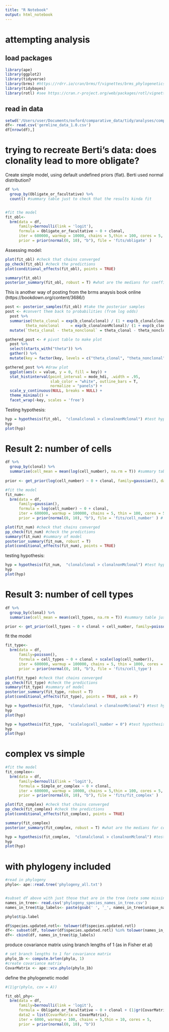 ```yaml
---
title: "R Notebook"
output: html_notebook
---
```



# attempting analysis

## load packages
```r
library(ape)
library(ggplot2)
library(tidyverse)
library(brms) #https://rdrr.io/cran/brms/f/vignettes/brms_phylogenetics.Rmd
library(tidybayes)
library(rotl) #see https://cran.r-project.org/web/packages/rotl/vignettes/rotl.html
```

## read in data
```r
setwd('/Users/user/Documents/oxford/comparative_data/tidy/analyses/complexity_project')
df<- read.csv('germline_data_1.0.csv')
df[nrow(df),]
```

# trying to recreate Berti's data: does clonality lead to more obligate?

Create simple model, using default undefined priors (flat). Berti used normal distribution?
```r
df %>%
  group_by(Obligate_or_facultative) %>%
  count() #summary table just to check that the results kinda fit


#fit the model 
fit_obl<-
  brm(data = df,
      family=bernoulli(link = 'logit'),
      formula = Obligate_or_facultative ~ 0 + clonal, 
      iter = 600000, warmup = 10000, chains = 5,thin = 100, cores = 5,
      prior = prior(normal(0, 10), "b"), file = 'fits/obligate' )

```

Assessing model:
```r
plot(fit_obl) #check that chains converged
pp_check(fit_obl) #check the predictions
plot(conditional_effects(fit_obl), points = TRUE) 

summary(fit_obl)
posterior_summary(fit_obl, robust = T) #what are the medians for coefficients? if F, then returns means
```
This is another way of posting from the brms anaysis book online (https://bookdown.org/content/3686/)
```r
post <- posterior_samples(fit_obl) #take the posterior samples
post <- #convert them back to probabilities (from log odds)
  post %>% 
  summarise(theta_clonal = exp(b_clonalclonal) / (1 + exp(b_clonalclonal)),
         theta_nonclonal     = exp(b_clonalnonMclonal)/ (1 + exp(b_clonalnonMclonal))) %>% 
  mutate(`theta_clonal - theta_nonclonal` = theta_clonal - theta_nonclonal)

gathered_post <- # pivot table to make plot 
  post %>% 
  select(starts_with("theta")) %>% 
  gather() %>% 
  mutate(key = factor(key, levels = c("theta_clonal", "theta_nonclonal", "theta_clonal - theta_nonclonal")))

gathered_post %>% #draw plot
  ggplot(aes(x = value, y = 0, fill = key)) +
  stat_histinterval(point_interval = mode_hdi, .width = .95,
                    slab_color = "white", outline_bars = T,
                    normalize = "panels") +
  scale_y_continuous(NULL, breaks = NULL) +
  theme_minimal() +
  facet_wrap(~key, scales = 'free') 
```

Testing hypothesis:
```r
hyp = hypothesis(fit_obl,  "clonalclonal > clonalnonMclonal") #test hypothesis that there is no difference based on coefficients
hyp
plot(hyp)
```


# Result 2: number of cells

```r
df %>%
  group_by(clonal) %>%
  summarise(cell_mean = mean(log(cell_number), na.rm = T)) #summary table just to check that the results kinda fit
            
prior <- get_prior(log(cell_number) ~ 0 + clonal, family=gaussian(), data = df) #defining what priors we need
```
```r
#fit the model 
fit_num<-
  brm(data = df,
      family=gaussian(),
      formula = log(cell_number) ~ 0 + clonal, 
      iter = 600000, warmup = 100000, chains = 5, thin = 100, cores = 5,
      prior = prior(normal(0, 10), "b"), file = 'fits/cell_number' ) # a super simple prior as it leads to slightly quicker runs
```

```r
plot(fit_num) #check that chains converged
pp_check(fit_num) #check the predictions
summary(fit_num) #summary of model 
posterior_summary(fit_num, robust = T)
plot(conditional_effects(fit_num), points = TRUE) 
```

testing hypothesis: 
```r
hyp = hypothesis(fit_num,  "clonalclonal > clonalnonMclonal") #test hypothesis that there is no difference based on coefficients
hyp
plot(hyp)
```

# Result 3: number of cell types
```r
df %>%
  group_by(clonal) %>%
  summarise(cell_mean = mean(cell_types, na.rm = T)) #summary table just to check that the results kinda fit

prior <- get_prior(cell_types ~ 0 + clonal + cell_number, family=poisson(), data = df) #defining what priors we need
```
fit the model 
```r
fit_type<-
  brm(data = df,
      family=poisson(),
      formula = cell_types ~ 0 + clonal + scale(log(cell_number)),
      iter = 600000, warmup = 100000, chains = 5, thin = 1000, cores = 5,
      prior = prior(normal(0, 10), "b"), file = 'fits/cell_type')
```

```r
plot(fit_type) #check that chains converged
pp_check(fit_type) #check the predictions
summary(fit_type) #summary of model 
posterior_summary(fit_type, robust = T)
plot(conditional_effects(fit_type), points = TRUE, ask = F) 
```

```r
hyp = hypothesis(fit_type,  "clonalclonal > clonalnonMclonal") #test hypothesis that there is no difference based on coefficients
hyp
plot(hyp)

hyp = hypothesis(fit_type,  "scalelogcell_number = 0") #test hypothesis that there is no difference based on coefficients
hyp
plot(hyp)
```

# complex vs simple

```r

#fit the model 
fit_complex<-
  brm(data = df,
      family=bernoulli(link = 'logit'),
      formula = Simple_or_complex ~ 0 + clonal, 
      iter = 600000, warmup = 10000, chains = 5,thin = 100, cores = 5,
      prior = prior(normal(0, 10), "b"), file = 'fits/fit_complex' )

plot(fit_complex) #check that chains converged
pp_check(fit_complex) #check the predictions
plot(conditional_effects(fit_complex), points = TRUE) 

summary(fit_complex)
posterior_summary(fit_complex, robust = T) #what are the medians for coefficients? if F, then returns means

hyp = hypothesis(fit_complex,  "clonalclonal > clonalnonMclonal") #test hypothesis that there is no difference based on coefficients
hyp
plot(hyp)

```


# with phylogeny included

```r
#read in phylogeny
phylo<- ape::read.tree('phylogeny_all.txt')


#subset df above with just those that are in the tree (note some missing)
names_in_tree<- read.csv('phylogeny_species_names_in_tree.csv')
names_in_tree$tip_labels<- paste(gsub(' ', '_', names_in_tree$unique_name), names_in_tree$ott_id, sep = '_ott')

phylo$tip.label

df$species.updated.rotl<- tolower(df$species.updated.rotl)
df<- subset(df, tolower(df$species.updated.rotl) %in% tolower(names_in_tree$search_string))
df<- cbind(df, names_in_tree$tip_labels)
```

produce covariance matrix using branch lengths of 1 (as in Fisher et al)
```r
# set branch lengths to 1 for covariance matrix
phylo_1b <- compute.brlen(phylo, 1)
#create covariance matrix
CovarMatrix <- ape::vcv.phylo(phylo_1b)
```

define the phylogenetic model
```r
#(1|gr(phylo, cov = A))

fit_obl_phy<-
  brm(data = df,
      family=bernoulli(link = 'logit'),
      formula = Obligate_or_facultative ~ 0 + clonal + (1|gr(CovarMatrix)),
      data2 = list(CovarMatrix = CovarMatrix),
      iter = 6000, warmup = 100, chains = 5,thin = 10, cores = 5,
      prior = prior(normal(0, 10), "b"))
```



